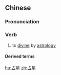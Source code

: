 ==Chinese==
{{zh-forms}}
{{zh-wp}}

===Pronunciation===
{{zh-pron
|m=zhānxīng
|c=zim1 sing1
|cat=v
}}

===Verb===
{{zh-verb}}

# to [[divine]] by [[astrology]]

====Derived terms====
{{zh-der|占星學|占星術}}

[[hu:占星]]
[[zh:占星]]